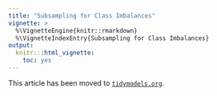 ```yaml
---
title: "Subsampling for Class Imbalances"
vignette: >
  %\VignetteEngine{knitr::rmarkdown}
  %\VignetteIndexEntry{Subsampling for Class Imbalances}
output:
  knitr:::html_vignette:
    toc: yes
---
```


This article has been moved to [`tidymodels.org`](https://www.tidymodels.org/learn/models/sub-sampling/). 
